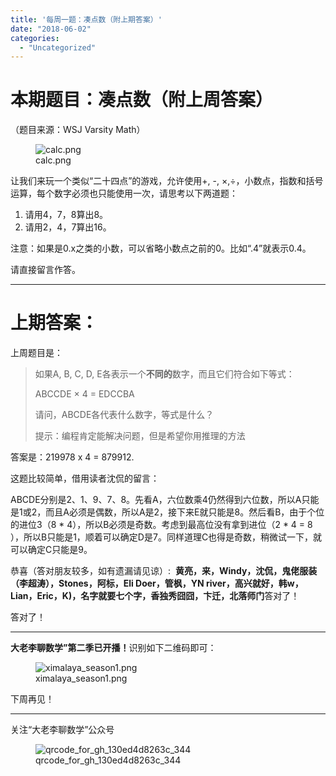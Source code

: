 ```yaml
---
title: '每周一题：凑点数（附上期答案）'
date: "2018-06-02"
categories:
  - "Uncategorized"
---
```


<h1>本期题目：凑点数（附上周答案）</h1>

（题目来源：WSJ Varsity Math）

![calc.png](https://dalaoliblog.wordpress.com/wp-content/uploads/2018/06/calc.png)

让我们来玩一个类似“二十四点”的游戏，允许使用+, -, ×,÷，小数点，指数和括号运算，每个数字必须也只能使用一次，请思考以下两道题：

<ol>
<li>请用4，7，8算出8。
</li>
<li>
请用2，4，7算出16。
</li>
</ol>

注意：如果是0.x之类的小数，可以省略小数点之前的0。比如“.4”就表示0.4。

请直接留言作答。

<hr />

<h1>上期答案：</h1>

上周题目是：

<blockquote>如果A, B, C, D, E各表示一个**不同的**数字，而且它们符合如下等式：

ABCCDE × 4 = EDCCBA

请问，ABCDE各代表什么数字，等式是什么？

提示：编程肯定能解决问题，但是希望你用推理的方法</blockquote>

答案是：219978 x 4 = 879912.

这题比较简单，借用读者沈侃的留言：

ABCDE分别是2、1、9、7、8。先看A，六位数乘4仍然得到六位数，所以A只能是1或2，而且A必须是偶数，所以A是2，接下来E就只能是8。然后看B，由于个位的进位3（8 * 4），所以B必须是奇数。考虑到最高位没有拿到进位（2 * 4 = 8 ），所以B只能是1，顺着可以确定D是7。同样道理C也得是奇数，稍微试一下，就可以确定C只能是9。

恭喜（答对朋友较多，如有遗漏请见谅）:  **黄亮，来，Windy，沈侃，鬼佬服装（李超涛），Stones，阿标，Eli Doer，管枫，YN river，高兴就好，韩w，Lian，Eric，K)，名字就要七个字，香独秀囧囧，卞迁，北落师门**答对了！

答对了！

<hr />

**大老李聊数学”第二季已开播！**识别如下二维码即可：

![ximalaya_season1.png](https://dalaoliblog.wordpress.com/wp-content/uploads/2018/05/ximalaya_season1.png)

下周再见！

<hr />

关注“大老李聊数学”公众号

![qrcode_for_gh_130ed4d8263c_344](https://dalaoliblog.wordpress.com/wp-content/uploads/2017/09/qrcode_for_gh_130ed4d8263c_344.jpg)